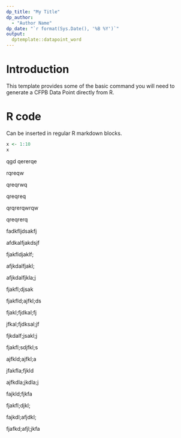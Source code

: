 ```yaml
---
dp_title: "My Title"
dp_author:
  - "Author Name"
dp_date: "`r format(Sys.Date(), '%B %Y')`"
output: 
  dptemplate::datapoint_word
---
```


# Introduction

This template provides some of the basic command you will need to generate a CFPB Data Point directly from R.

# R code

Can be inserted in regular R markdown blocks.

```r
x <- 1:10
x
```

qgd
qererqe

rqreqw

qreqrwq

qreqreq

qrqrerqwrqw


qreqrerq

fadkfljdsakfj

afdkalfjakdsjf

fjakfldjaklf;

afjkdalfjakl;

afjkdalfjkla;j

fjakfl;djsak

fjakfld;ajfkl;ds

fjakl;fjdkal;fj

jfkal;fjdksal;jf

fjkdalf;jsakl;j

fjakfl;sdjfkl;s

ajfkld;ajfkl;a

jfakfla;fjkld

ajfkdla;jkdla;j

fajkld;fjkfa

fjakfl;djkl;

fajkdl;afjdkl;

fjafkd;afjl;jkfa
